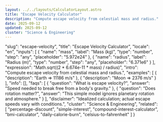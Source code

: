 ```yaml
---
layout: ../../layouts/CalculatorLayout.astro
title: "Escape Velocity Calculator"
description: "Compute escape velocity from celestial mass and radius."
date: 2025-09-12
updated: 2025-09-12
cluster: "Science & Engineering"
---
```


  "slug": "escape-velocity",
  "title": "Escape Velocity Calculator",
  "locale": "en",
  "inputs": [
    {
      "name": "mass",
      "label": "Mass (kg)",
      "type": "number",
      "step": "any",
      "placeholder": "5.972e24"
    },
    {
      "name": "radius",
      "label": "Radius (m)",
      "type": "number",
      "step": "any",
      "placeholder": "6.371e6"
    }
  ],
  "expression": "Math.sqrt((2 * 6.674e-11 * mass) / radius)",
  "intro": "Compute escape velocity from celestial mass and radius.",
  "examples": [
    {
      "description": "Earth ⇒ 11186 m/s"
    },
    {
      "description": "Moon ⇒ 2376 m/s"
    }
  ],
  "info": [],
  "faqs": [
    {
      "question": "What is escape velocity?",
      "answer": "Speed needed to break free from a body's gravity."
    },
    {
      "question": "Does rotation matter?",
      "answer": "This simple model ignores planetary rotation and atmosphere."
    }
  ],
  "disclaimer": "Idealized calculation; actual escape speeds vary with conditions.",
  "cluster": "Science & Engineering",
  "related": [
    "percentage-discount",
    "simple-interest",
    "compound-interest-calculator",
    "bmi-calculator",
    "daily-calorie-burn",
    "celsius-to-fahrenheit"
  ]
}

<Calculator schema={schema} />
